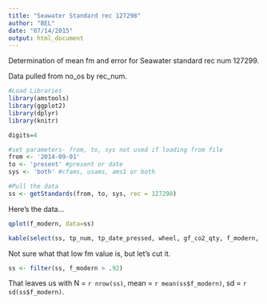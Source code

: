 ```yaml
---
title: "Seawater Standard rec 127298"
author: "BEL"
date: "07/14/2015"
output: html_document
---
```


Determination of mean fm and error for Seawater standard rec num 127299.

Data pulled from no_os by rec_num.

```r
#Load Libraries
library(amstools)
library(ggplot2)
library(dplyr)
library(knitr)

digits=4

#set parameters- from, to, sys not used if loading from file
from <- '2014-09-01'
to <- 'present' #present or date
sys <- 'both' #cfams, usams, ams1 or both

#Pull the data
ss <- getStandards(from, to, sys, rec = 127298)
```

Here's the data...

```r
qplot(f_modern, data=ss)

kable(select(ss, tp_num, tp_date_pressed, wheel, gf_co2_qty, f_modern, f_int_error, f_ext_error))
```

Not sure what that low fm value is, but let's cut it.

```r
ss <- filter(ss, f_modern > .92)
```

That leaves us with N = `r nrow(ss)`, mean = `r mean(ss$f_modern)`, sd = `r sd(ss$f_modern)`.

